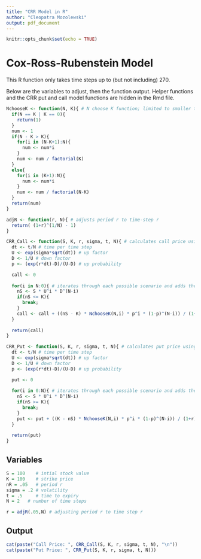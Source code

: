 ```yaml
---
title: "CRR Model in R"
author: "Cleopatra Mozolewski"
output: pdf_document
---
```


```r
knitr::opts_chunk$set(echo = TRUE)
```

# Cox-Ross-Rubenstein Model
This R function only takes time steps up to (but not including) 270.

Below are the variables to adjust, then the function output. Helper functions and the CRR put and call model functions are hidden in the Rmd file.

```r
NchooseK <- function(N, K){ # N choose K function; limited to smaller than (270,135)
  if(N == K | K == 0){
    return(1)
  }
  num <- 1
  if(N - K > K){
    for(i in (N-K+1):N){
      num <- num*i
    }
    num <- num / factorial(K)
  }
  else{
    for(i in (K+1):N){
      num <- num*i
    }
    num <- num / factorial(N-K)
  }
  return(num)
}

adjR <- function(r, N){ # adjusts period r to time-step r
  return( (1+r)^(1/N) - 1)
}
```

```r
CRR_Call <- function(S, K, r, sigma, t, N){ # calculates call price using time-step r
  dt <- t/N # time per time step
  U <- exp(sigma*sqrt(dt)) # up factor
  D <- 1/U # down factor
  p <- (exp(r*dt)-D)/(U-D) # up probability

  call <- 0
  
  for(i in N:0){ # iterates through each possible scenario and adds the value
    nS <- S * U^i * D^(N-i)
    if(nS <= K){
      break;
    }
    call <- call + ((nS - K) * NchooseK(N,i) * p^i * (1-p)^(N-i)) / (1+r)^N
  }
  
  return(call)
}

CRR_Put <- function(S, K, r, sigma, t, N){ # calculates put price using time-step r
  dt <- t/N # time per time step
  U <- exp(sigma*sqrt(dt)) # up factor
  D <- 1/U # down factor
  p <- (exp(r*dt)-D)/(U-D) # up probability

  put <- 0
  
  for(i in 0:N){ # iterates through each possible scenario and adds the value
    nS <- S * U^i * D^(N-i)
    if(nS >= K){
      break;
    }
    put <- put + ((K - nS) * NchooseK(N,i) * p^i * (1-p)^(N-i)) / (1+r)^N
  }
  
  return(put)
}
```

## Variables
```r
S = 100    # intial stock value
K = 100    # strike price
nR = .05   # period r
sigma = .2 # volatility
t = .5     # time to expiry
N = 2   # number of time steps

r = adjR(.05,N) # adjusting period r to time step r
```

## Output
```r
cat(paste("Call Price: ", CRR_Call(S, K, r, sigma, t, N), "\n"))
cat(paste("Put Price: ", CRR_Put(S, K, r, sigma, t, N)))
```